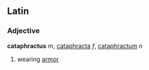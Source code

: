 ==Latin==
===Adjective===
'''cataphractus''' ''m'', [[cataphracta]] ''f'', [[cataphractum]] ''n''

#wearing [[armor]]